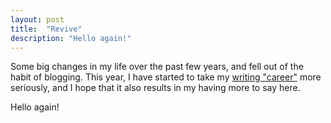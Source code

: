 ```yaml
---
layout: post
title:  "Revive"
description: "Hello again!"
---
```


Some big changes in my life over the past few years, and fell out of the habit of blogging.  This year, I have started to take my [writing "career"](/writing) more seriously, and I hope that it also results in my having more to say here.

Hello again!